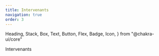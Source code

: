 ```yaml
---
title: Intervenants
navigation: true
order: 3
---
```


  Heading,
  Stack,
  Box,
  Text,
  Button,
  Flex,
  Badge,
  Icon,
} from "@chakra-ui/core"

<Stack>
  <Heading as="h1" mb={8}>
    Intervenants
  </Heading>
  <Speakers />
</Stack>

<SponsorsList />